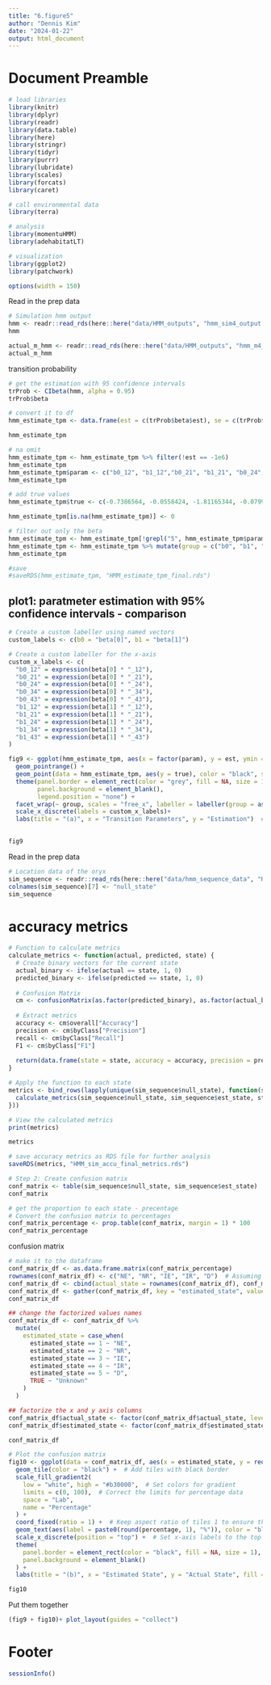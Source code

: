 ---
title: "6.figure5"
author: "Dennis Kim"
date: "2024-01-22"
output: html_document
---

# Document Preamble 
```{r preamble, message=FALSE, warning=FALSE}
# load libraries
library(knitr)
library(dplyr)
library(readr)
library(data.table)
library(here)
library(stringr)
library(tidyr)
library(purrr)
library(lubridate)
library(scales)
library(forcats)
library(caret)

# call environmental data
library(terra)

# analysis
library(momentuHMM)
library(adehabitatLT)

# visualization 
library(ggplot2)
library(patchwork)

options(width = 150)
```

Read in the prep data
```{r read in prep data}
# Simulation hmm output 
hmm <- readr::read_rds(here::here("data/HMM_outputs", "hmm_sim4_output.rds"))
hmm

actual_m_hmm <- readr::read_rds(here::here("data/HMM_outputs", "hmm_m4_output.rds"))
actual_m_hmm
```

transition probability
```{r tpm}
# get the estimation with 95 confidence intervals 
trProb <- CIbeta(hmm, alpha = 0.95)
trProb$beta

# convert it to df 
hmm_estimate_tpm <- data.frame(est = c(trProb$beta$est), se = c(trProb$beta$se), lower = c(trProb$beta$lower), upper = c(trProb$beta$upper))

hmm_estimate_tpm

# na omit
hmm_estimate_tpm <- hmm_estimate_tpm %>% filter(!est == -1e6)
hmm_estimate_tpm
hmm_estimate_tpm$param <- c("b0_12", "b1_12","b0_21", "b1_21", "b0_24", "b1_24", "b0_25", "b1_25", "b0_34", "b1_34", "b0_43", "b1_43", "b0_45", "b1_45")
hmm_estimate_tpm

# add true values 
hmm_estimate_tpm$true <- c(-0.7386564, -0.0558424, -1.81165344, -0.07995076, -7.3350253, 0.2128888, -9.083568, 0, -2.65275129, 0.06989157, -0.79625354, 0.03259497, -4.967093, 0)

hmm_estimate_tpm[is.na(hmm_estimate_tpm)] <- 0

# filter out only the beta 
hmm_estimate_tpm <- hmm_estimate_tpm[!grepl("5", hmm_estimate_tpm$param), ]
hmm_estimate_tpm <- hmm_estimate_tpm %>% mutate(group = c("b0", "b1", "b0", "b1", "b0", "b1", "b0", "b1", "b0", "b1"))
hmm_estimate_tpm

#save 
#saveRDS(hmm_estimate_tpm, "HMM_estimate_tpm_final.rds")
```

## plot1: paratmeter estimation with 95% confidence intervals - comparison 

```{r plot1}
# Create a custom labeller using named vectors
custom_labels <- c(b0 = "beta[0]", b1 = "beta[1]")

# Create a custom labeller for the x-axis
custom_x_labels <- c(
  "b0_12" = expression(beta[0] * "_12"),
  "b0_21" = expression(beta[0] * "_21"),
  "b0_24" = expression(beta[0] * "_24"),
  "b0_34" = expression(beta[0] * "_34"),
  "b0_43" = expression(beta[0] * "_43"),
  "b1_12" = expression(beta[1] * "_12"),
  "b1_21" = expression(beta[1] * "_21"),
  "b1_24" = expression(beta[1] * "_24"),
  "b1_34" = expression(beta[1] * "_34"),
  "b1_43" = expression(beta[1] * "_43")
)

fig9 <- ggplot(hmm_estimate_tpm, aes(x = factor(param), y = est, ymin = lower, ymax = upper, color = factor(param))) +
  geom_pointrange() +
  geom_point(data = hmm_estimate_tpm, aes(y = true), color = "black", shape = 17, size = 2) +
  theme(panel.border = element_rect(color = "grey", fill = NA, size = 1), 
        panel.background = element_blank(),
        legend.position = "none") +
  facet_wrap(~ group, scales = "free_x", labeller = labeller(group = as_labeller(custom_labels, label_parsed))) +
  scale_x_discrete(labels = custom_x_labels)+
  labs(title = "(a)", x = "Transition Parameters", y = "Estimation")  # Set labels for axes and legend
  

fig9
```

Read in the prep data
```{r read in prep data}
# Location data of the oryx 
sim_sequence <- readr::read_rds(here::here("data/hmm_sequence_data", "HMM_sim4_sequence.rds"))
colnames(sim_sequence)[7] <- "null_state"
sim_sequence 
```

# accuracy metrics 
```{r accuracy metrics}
# Function to calculate metrics
calculate_metrics <- function(actual, predicted, state) {
  # Create binary vectors for the current state
  actual_binary <- ifelse(actual == state, 1, 0)
  predicted_binary <- ifelse(predicted == state, 1, 0)
  
  # Confusion Matrix
  cm <- confusionMatrix(as.factor(predicted_binary), as.factor(actual_binary), positive = "1")
  
  # Extract metrics
  accuracy <- cm$overall["Accuracy"]
  precision <- cm$byClass["Precision"]
  recall <- cm$byClass["Recall"]
  F1 <- cm$byClass["F1"]
  
  return(data.frame(state = state, accuracy = accuracy, precision = precision, recall = recall, F1 = F1))
}

# Apply the function to each state
metrics <- bind_rows(lapply(unique(sim_sequence$null_state), function(state) {
  calculate_metrics(sim_sequence$null_state, sim_sequence$est_state, state)
}))

# View the calculated metrics
print(metrics)

metrics

# save accuracy metrics as RDS file for further analysis
saveRDS(metrics, "HMM_sim_accu_final_metrics.rds")
```


```{r accuracy matrix}
# Step 2: Create confusion matrix
conf_matrix <- table(sim_sequence$null_state, sim_sequence$est_state)
conf_matrix

# get the proportion to each state - precentage
# Convert the confusion matrix to percentages
conf_matrix_percentage <- prop.table(conf_matrix, margin = 1) * 100
conf_matrix_percentage
```

confusion matrix
```{r confusion matrix}
# make it to the dataframe
conf_matrix_df <- as.data.frame.matrix(conf_matrix_percentage)
rownames(conf_matrix_df) <- c("NE", "NR", "IE", "IR", "D")  # Assuming you know the row order matches these states
conf_matrix_df <- cbind(actual_state = rownames(conf_matrix_df), conf_matrix_df)
conf_matrix_df <- gather(conf_matrix_df, key = "estimated_state", value = "percentage", -actual_state)
conf_matrix_df

## change the factorized values names
conf_matrix_df <- conf_matrix_df %>%
  mutate(
    estimated_state = case_when(
      estimated_state == 1 ~ "NE",
      estimated_state == 2 ~ "NR",
      estimated_state == 3 ~ "IE",
      estimated_state == 4 ~ "IR",
      estimated_state == 5 ~ "D",
      TRUE ~ "Unknown"
    )
  )

## factorize the x and y axis columns 
conf_matrix_df$actual_state <- factor(conf_matrix_df$actual_state, levels = c("NE", "NR", "IE","IR", "D"))
conf_matrix_df$estimated_state <- factor(conf_matrix_df$estimated_state, levels = c("NE", "NR", "IE","IR", "D"))

conf_matrix_df
```

```{r vis}
# Plot the confusion matrix
fig10 <- ggplot(data = conf_matrix_df, aes(x = estimated_state, y = reorder(actual_state, -as.numeric(actual_state)), fill = percentage)) +
  geom_tile(color = "black") +  # Add tiles with black border
  scale_fill_gradient2(
    low = "white", high = "#b30000",  # Set colors for gradient
    limits = c(0, 100),  # Correct the limits for percentage data
    space = "Lab",
    name = "Percentage"
  ) +
  coord_fixed(ratio = 1) +  # Keep aspect ratio of tiles 1 to ensure they are square
  geom_text(aes(label = paste0(round(percentage, 1), "%")), color = "black", size = 4) +  # Correct the reference to 'percentage'
  scale_x_discrete(position = "top") +  # Set x-axis labels to the top
  theme(
    panel.border = element_rect(color = "black", fill = NA, size = 1),
    panel.background = element_blank()
  ) +
  labs(title = "(b)", x = "Estimated State", y = "Actual State", fill = "Percentage")  # Set labels for axes and legend

fig10
```

Put them together
```{r path work}
(fig9 + fig10)+ plot_layout(guides = "collect")
```

# Footer
```{r footer}
sessionInfo()
```
